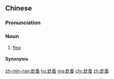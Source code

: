 ==Chinese==
{{zh-forms|alt=圪蚤}}

===Pronunciation===
{{zh-pron
|m=gèzao
|j=geh5 zau2
|md=gā-cāu
|mn=ka-cháu
|cat=n
}}

===Noun===
{{zh-noun}}

# [[flea]]

====Synonyms====
{{zh-dial|跳蚤}}

[[zh-min-nan:虼蚤]]
[[hu:虼蚤]]
[[mg:虼蚤]]
[[chr:虼蚤]]
[[zh:虼蚤]]